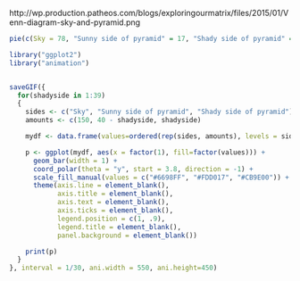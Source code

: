



http://wp.production.patheos.com/blogs/exploringourmatrix/files/2015/01/Venn-diagram-sky-and-pyramid.png


```r
pie(c(Sky = 78, "Sunny side of pyramid" = 17, "Shady side of pyramid" = 5), init.angle = 315, col = c("#6698FF", "#FDD017", "#CB9E00"), border = FALSE)

```



```r
library("ggplot2")
library("animation")


saveGIF({
  for(shadyside in 1:39)
  {
    sides <- c("Sky", "Sunny side of pyramid", "Shady side of pyramid")
    amounts <- c(150, 40 - shadyside, shadyside)

    mydf <- data.frame(values=ordered(rep(sides, amounts), levels = sides))

    p <- ggplot(mydf, aes(x = factor(1), fill=factor(values))) +
      geom_bar(width = 1) +
      coord_polar(theta = "y", start = 3.8, direction = -1) +
      scale_fill_manual(values = c("#6698FF", "#FDD017", "#CB9E00")) +
      theme(axis.line = element_blank(),
            axis.title = element_blank(),
            axis.text = element_blank(),
            axis.ticks = element_blank(),
            legend.position = c(1, .9),
            legend.title = element_blank(),
            panel.background = element_blank())

    print(p)
  }
}, interval = 1/30, ani.width = 550, ani.height=450)
```
